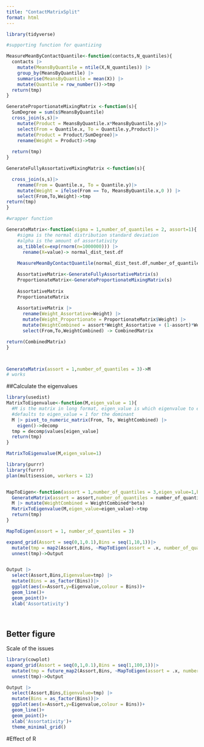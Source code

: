 ```yaml
---
title: "ContactMatrixSplit"
format: html
---
```



```r
library(tidyverse)

#supporting function for quantizing

MeasureMeanByContactQuantile<-function(contacts,N_quantiles){
  contacts |> 
    mutate(MeansByQuantile = ntile(X,N_quantiles)) |> 
    group_by(MeansByQuantile) |> 
    summarise(MeansByQuantile = mean(X)) |> 
    mutate(Quantile = row_number())->tmp
  return(tmp)
}

```


```r

GenerateProportionateMixingMatrix <-function(s){
  SumDegree = sum(s$MeansByQuantile)
  cross_join(s,s)|> 
    mutate(Product = MeansByQuantile.x*MeansByQuantile.y)|> 
    select(From = Quantile.x, To = Quantile.y,Product)|> 
    mutate(Product = Product/SumDegree)|> 
    rename(Weight = Product)->tmp
  
  return(tmp)
}
```

```r
GenerateFullyAssortativeMixingMatrix <-function(s){

  cross_join(s,s)|>
    rename(From = Quantile.x, To = Quantile.y)|> 
    mutate(Weight = ifelse(From == To, MeansByQuantile.x,0 )) |> 
    select(From,To,Weight)->tmp
return(tmp)    
}
```

```r
#wrapper function

GenerateMatrix<-function(sigma = 1,number_of_quantiles = 2, assort=1){
    #sigma is the normal distribution standard deviation
    #alpha is the amount of assortativity
    as_tibble(x=exp(rnorm(n=1000000))) |> 
      rename(X=value)-> normal_dist_test.df
    
    MeasureMeanByContactQuantile(normal_dist_test.df,number_of_quantiles)->s

    AssortativeMatrix<-GenerateFullyAssortativeMatrix(s)
    ProportionateMatrix<-GenerateProportionateMixingMatrix(s)
    
    AssortativeMatrix
    ProportionateMatrix
    
    AssortativeMatrix |> 
      rename(Weight_Assortative=Weight) |> 
      mutate(Weight_Proportionate = ProportionateMatrix$Weight) |> 
      mutate(WeightCombined = assort*Weight_Assortative + (1-assort)*Weight_Proportionate) |> 
      select(From,To,WeightCombined) -> CombinedMatrix

return(CombinedMatrix)
}



GenerateMatrix(assort = 1,number_of_quantiles = 3)->M
# works
```

##Calculate the eigenvalues

```r
library(usedist)
MatrixToEigenvalue<-function(M,eigen_value = 1){
  #M is the matrix in long format, eigen_value is which eigenvalue to extract 
  #defaults to eigen_value = 1 for the dominant 
  M |> pivot_to_numeric_matrix(From, To, WeightCombined) |> 
    eigen()->decomp 
  tmp = decomp$values[eigen_value]
  return(tmp)  
}

MatrixToEigenvalue(M,eigen_value=1)
```


```r
library(purrr)
library(furrr)
plan(multisession, workers = 12)


MapToEigen<-function(assort = 1,number_of_quantiles = 3,eigen_value=1,beta = 1){
  GenerateMatrix(assort = assort,number_of_quantiles = number_of_quantiles)->M 
  M |> mutate(WeightCombined = WeightCombined*beta)
  MatrixToEigenvalue(M,eigen_value=eigen_value)->tmp
  return(tmp)
}

MapToEigen(assort = 1, number_of_quantiles = 3)

expand_grid(Assort = seq(0,1,0.1),Bins = seq(1,10,1))|> 
  mutate(tmp = map2(Assort,Bins, ~MapToEigen(assort = .x, number_of_quantiles = .y))) |> 
  unnest(tmp)->Output


Output |> 
  select(Assort,Bins,Eigenvalue=tmp) |> 
  mutate(Bins = as_factor(Bins))|> 
  ggplot(aes(x=Assort,y=Eigenvalue,colour = Bins))+
  geom_line()+
  geom_point()+
  xlab('Assortativity')
  
  
```
## Better figure



Scale of the issues
```r
library(cowplot)
expand_grid(Assort = seq(0,1,0.1),Bins = seq(1,100,1))|> 
  mutate(tmp = future_map2(Assort,Bins, ~MapToEigen(assort = .x, number_of_quantiles = .y))) |> 
  unnest(tmp)->Output

Output |> 
  select(Assort,Bins,Eigenvalue=tmp) |> 
  mutate(Bins = as_factor(Bins))|> 
  ggplot(aes(x=Assort,y=Eigenvalue,colour = Bins))+
  geom_line()+
  geom_point()+
  xlab('Assortativity')+
  theme_minimal_grid()


```

#Effect of R

```r

```


